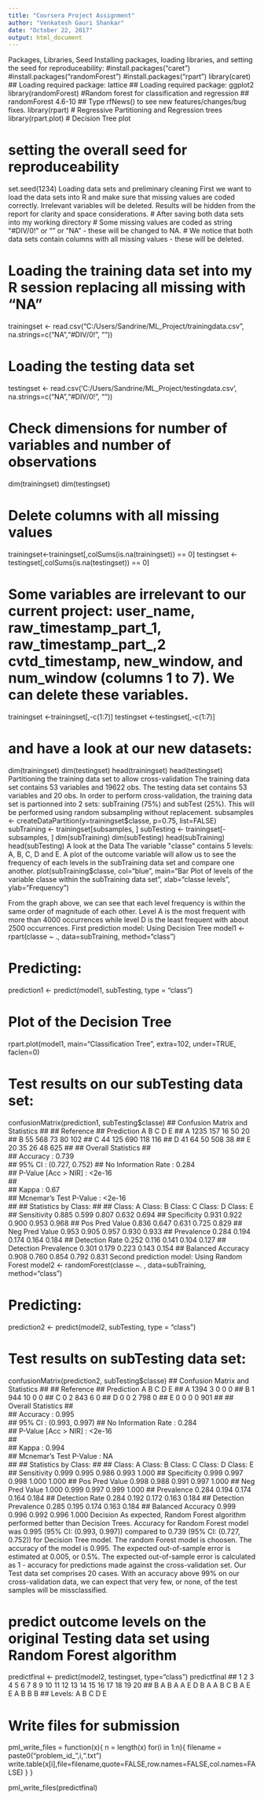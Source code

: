 ---
title: "Coursera Project Assignment"
author: "Venkatesh Gauri Shankar"
date: "October 22, 2017"
output: html_document
---


Packages, Libraries, Seed
Installing packages, loading libraries, and setting the seed for reproduceability:
#install.packages("caret")
#install.packages("randomForest")
#install.packages("rpart")
library(caret)
## Loading required package: lattice
## Loading required package: ggplot2
library(randomForest) #Random forest for classification and regression
## randomForest 4.6-10
## Type rfNews() to see new features/changes/bug fixes.
library(rpart) # Regressive Partitioning and Regression trees
library(rpart.plot) # Decision Tree plot

# setting the overall seed for reproduceability
set.seed(1234)
Loading data sets and preliminary cleaning
First we want to load the data sets into R and make sure that missing values are coded correctly.
Irrelevant variables will be deleted.
Results will be hidden from the report for clarity and space considerations.
# After saving both data sets into my working directory
# Some missing values are coded as string "#DIV/0!" or "" or "NA" - these will be changed to NA.
# We notice that both data sets contain columns with all missing values - these will be deleted.  

# Loading the training data set into my R session replacing all missing with "NA"
trainingset <- read.csv("C:/Users/Sandrine/ML_Project/trainingdata.csv", na.strings=c("NA","#DIV/0!", ""))

# Loading the testing data set 
testingset <- read.csv('C:/Users/Sandrine/ML_Project/testingdata.csv', na.strings=c("NA","#DIV/0!", ""))

# Check dimensions for number of variables and number of observations
dim(trainingset)
dim(testingset)

# Delete columns with all missing values
trainingset<-trainingset[,colSums(is.na(trainingset)) == 0]
testingset <-testingset[,colSums(is.na(testingset)) == 0]

# Some variables are irrelevant to our current project: user_name, raw_timestamp_part_1, raw_timestamp_part_,2 cvtd_timestamp, new_window, and  num_window (columns 1 to 7). We can delete these variables.
trainingset   <-trainingset[,-c(1:7)]
testingset <-testingset[,-c(1:7)]

# and have a look at our new datasets:
dim(trainingset)
dim(testingset)
head(trainingset)
head(testingset)
Partitioning the training data set to allow cross-validation
The training data set contains 53 variables and 19622 obs.
The testing data set contains 53 variables and 20 obs.
In order to perform cross-validation, the training data set is partionned into 2 sets: subTraining (75%) and subTest (25%).
This will be performed using random subsampling without replacement.
subsamples <- createDataPartition(y=trainingset$classe, p=0.75, list=FALSE)
subTraining <- trainingset[subsamples, ] 
subTesting <- trainingset[-subsamples, ]
dim(subTraining)
dim(subTesting)
head(subTraining)
head(subTesting)
A look at the Data
The variable "classe" contains 5 levels: A, B, C, D and E. A plot of the outcome variable will allow us to see the frequency of each levels in the subTraining data set and compare one another.
plot(subTraining$classe, col="blue", main="Bar Plot of levels of the variable classe within the subTraining data set", xlab="classe levels", ylab="Frequency")

From the graph above, we can see that each level frequency is within the same order of magnitude of each other. Level A is the most frequent with more than 4000 occurrences while level D is the least frequent with about 2500 occurrences.
First prediction model: Using Decision Tree
model1 <- rpart(classe ~ ., data=subTraining, method="class")

# Predicting:
prediction1 <- predict(model1, subTesting, type = "class")

# Plot of the Decision Tree
rpart.plot(model1, main="Classification Tree", extra=102, under=TRUE, faclen=0)

# Test results on our subTesting data set:
confusionMatrix(prediction1, subTesting$classe)
## Confusion Matrix and Statistics
## 
##           Reference
## Prediction    A    B    C    D    E
##          A 1235  157   16   50   20
##          B   55  568   73   80  102
##          C   44  125  690  118  116
##          D   41   64   50  508   38
##          E   20   35   26   48  625
## 
## Overall Statistics
##                                         
##                Accuracy : 0.739         
##                  95% CI : (0.727, 0.752)
##     No Information Rate : 0.284         
##     P-Value [Acc > NIR] : <2e-16        
##                                         
##                   Kappa : 0.67          
##  Mcnemar's Test P-Value : <2e-16        
## 
## Statistics by Class:
## 
##                      Class: A Class: B Class: C Class: D Class: E
## Sensitivity             0.885    0.599    0.807    0.632    0.694
## Specificity             0.931    0.922    0.900    0.953    0.968
## Pos Pred Value          0.836    0.647    0.631    0.725    0.829
## Neg Pred Value          0.953    0.905    0.957    0.930    0.933
## Prevalence              0.284    0.194    0.174    0.164    0.184
## Detection Rate          0.252    0.116    0.141    0.104    0.127
## Detection Prevalence    0.301    0.179    0.223    0.143    0.154
## Balanced Accuracy       0.908    0.760    0.854    0.792    0.831
Second prediction model: Using Random Forest
model2 <- randomForest(classe ~. , data=subTraining, method="class")

# Predicting:
prediction2 <- predict(model2, subTesting, type = "class")

# Test results on subTesting data set:
confusionMatrix(prediction2, subTesting$classe)
## Confusion Matrix and Statistics
## 
##           Reference
## Prediction    A    B    C    D    E
##          A 1394    3    0    0    0
##          B    1  944   10    0    0
##          C    0    2  843    6    0
##          D    0    0    2  798    0
##          E    0    0    0    0  901
## 
## Overall Statistics
##                                         
##                Accuracy : 0.995         
##                  95% CI : (0.993, 0.997)
##     No Information Rate : 0.284         
##     P-Value [Acc > NIR] : <2e-16        
##                                         
##                   Kappa : 0.994         
##  Mcnemar's Test P-Value : NA            
## 
## Statistics by Class:
## 
##                      Class: A Class: B Class: C Class: D Class: E
## Sensitivity             0.999    0.995    0.986    0.993    1.000
## Specificity             0.999    0.997    0.998    1.000    1.000
## Pos Pred Value          0.998    0.988    0.991    0.997    1.000
## Neg Pred Value          1.000    0.999    0.997    0.999    1.000
## Prevalence              0.284    0.194    0.174    0.164    0.184
## Detection Rate          0.284    0.192    0.172    0.163    0.184
## Detection Prevalence    0.285    0.195    0.174    0.163    0.184
## Balanced Accuracy       0.999    0.996    0.992    0.996    1.000
Decision
As expected, Random Forest algorithm performed better than Decision Trees.
Accuracy for Random Forest model was 0.995 (95% CI: (0.993, 0.997)) compared to 0.739 (95% CI: (0.727, 0.752)) for Decision Tree model. The random Forest model is choosen. The accuracy of the model is 0.995. The expected out-of-sample error is estimated at 0.005, or 0.5%. The expected out-of-sample error is calculated as 1 - accuracy for predictions made against the cross-validation set. Our Test data set comprises 20 cases. With an accuracy above 99% on our cross-validation data, we can expect that very few, or none, of the test samples will be missclassified.


# predict outcome levels on the original Testing data set using Random Forest algorithm
predictfinal <- predict(model2, testingset, type="class")
predictfinal
##  1  2  3  4  5  6  7  8  9 10 11 12 13 14 15 16 17 18 19 20 
##  B  A  B  A  A  E  D  B  A  A  B  C  B  A  E  E  A  B  B  B 
## Levels: A B C D E

# Write files for submission
pml_write_files = function(x){
  n = length(x)
  for(i in 1:n){
    filename = paste0("problem_id_",i,".txt")
    write.table(x[i],file=filename,quote=FALSE,row.names=FALSE,col.names=FALSE)
  }
}

pml_write_files(predictfinal)
